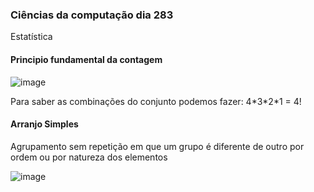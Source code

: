 




### Ciências da computação dia 283

Estatística

#### Principio fundamental da contagem

![image](https://cdn-images-1.medium.com/max/800/1*5LYYHhkM6PS3u031-rFh6g.png)

Para saber as combinações do conjunto podemos fazer: 4\*3\*2\*1 = 4!








#### Arranjo Simples

Agrupamento sem repetição em que um grupo é diferente de outro por ordem
ou por natureza dos elementos

![image](https://cdn-images-1.medium.com/max/800/1*Bd7NJ2i5WjV9RVPZHbJ5CQ.png)


